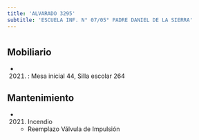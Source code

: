 ```yaml
---
title: 'ALVARADO 3295'
subtitle: 'ESCUELA INF. N° 07/05° PADRE DANIEL DE LA SIERRA'
---
```


#


## Mobiliario

*  (2021) : Mesa inicial 44, Silla escolar 264 





## Mantenimiento

*  (2021) Incendio 
    + Reemplazo Válvula de Impulsión




